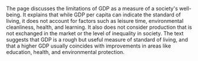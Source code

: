 The page discusses the limitations of GDP as a measure of a society's well-being. It explains that while GDP per capita can indicate the standard of living, it does not account for factors such as leisure time, environmental cleanliness, health, and learning. It also does not consider production that is not exchanged in the market or the level of inequality in society. The text suggests that GDP is a rough but useful measure of standard of living, and that a higher GDP usually coincides with improvements in areas like education, health, and environmental protection.